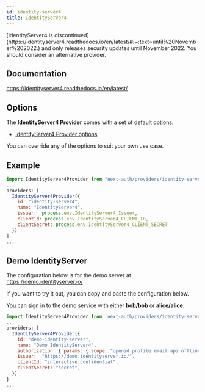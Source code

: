 ```yaml
---
id: identity-server4
title: IdentityServer4
---
```



<Callout typep="warning">
[IdentityServer4 is discontinued](https://identityserver4.readthedocs.io/en/latest/#:~:text=until%20November%202022.) and only releases security updates until November 2022. You should consider an alternative provider.
</Callout>

## Documentation

https://identityserver4.readthedocs.io/en/latest/

## Options

The **IdentityServer4 Provider** comes with a set of default options:

- [IdentityServer4 Provider options](https://github.com/nextauthjs/next-auth/blob/main/packages/next-auth/src/providers/identity-server4.js)

You can override any of the options to suit your own use case.

## Example

```js
import IdentityServer4Provider from "next-auth/providers/identity-server4";
...
providers: [
  IdentityServer4Provider({
    id: "identity-server4",
    name: "IdentityServer4",
    issuer:  process.env.IdentityServer4_Issuer,
    clientId: process.env.IdentityServer4_CLIENT_ID,
    clientSecret: process.env.IdentityServer4_CLIENT_SECRET
  })
]
...
```

## Demo IdentityServer

The configuration below is for the demo server at https://demo.identityserver.io/

If you want to try it out, you can copy and paste the configuration below.

You can sign in to the demo service with either <b>bob/bob</b> or <b>alice/alice</b>.

```js
import IdentityServer4Provider from `next-auth/providers/identity-server4`
...
providers: [
  IdentityServer4Provider({
    id: "demo-identity-server",
    name: "Demo IdentityServer4",
    authorization: { params: { scope: "openid profile email api offline_access" } },
    issuer:  "https://demo.identityserver.io/",
    clientId: "interactive.confidential",
    clientSecret: "secret",
  })
}
...
```
